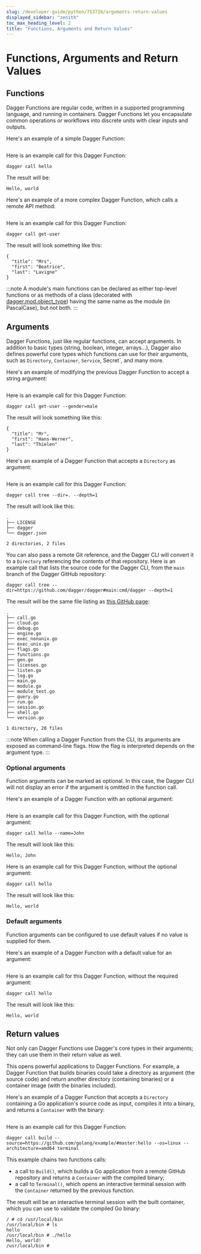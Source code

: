 ```yaml
---
slug: /developer-guide/python/753720/arguments-return-values
displayed_sidebar: "zenith"
toc_max_heading_level: 2
title: "Functions, Arguments and Return Values"
---
```



# Functions, Arguments and Return Values

<PartialExperimentalDocs />

## Functions

Dagger Functions are regular code, written in a supported programming language, and running in containers. Dagger Functions let you encapsulate common operations or workflows into discrete units with clear inputs and outputs.

Here's an example of a simple Dagger Function:

```python file=./snippets/arguments-return-values/functions-simple/main.py
```

Here is an example call for this Dagger Function:

```shell
dagger call hello
```

The result will be:

```shell
Hello, world
```

Here's an example of a more complex Dagger Function, which calls a remote API method:

```python file=./snippets/arguments-return-values/functions-complex/main.py
```

Here is an example call for this Dagger Function:

```shell
dagger call get-user
```

The result will look something like this:

```shell
{
  "title": "Mrs",
  "first": "Beatrice",
  "last": "Lavigne"
}
```

:::note
A module's main functions can be declared as either top-level functions or as methods of a class (decorated with [dagger.mod.object_type](https://dagger-io.readthedocs.io/en/latest/module.html#dagger.mod.object_type)) having the same name as the module (in PascalCase), but not both.
:::

## Arguments

Dagger Functions, just like regular functions, can accept arguments. In addition to basic types (string, boolean, integer, arrays...), Dagger also defines powerful core types which functions can use for their arguments, such as `Directory`, `Container`, `Service`, Secret`, and many more.

Here's an example of modifying the previous Dagger Function to accept a string argument:

```python file=./snippets/arguments-return-values/arguments-string/main.py
```

Here is an example call for this Dagger Function:

```shell
dagger call get-user --gender=male
```

The result will look something like this:

```shell
{
  "title": "Mr",
  "first": "Hans-Werner",
  "last": "Thielen"
}
```

Here's an example of a Dagger Function that accepts a `Directory` as argument:

```python file=./snippets/arguments-return-values/arguments-directory/main.py
```

Here is an example call for this Dagger Function:

```shell
dagger call tree --dir=. --depth=1
```

The result will look like this:

```shell
.
├── LICENSE
├── dagger
└── dagger.json

2 directories, 2 files
```

You can also pass a remote Git reference, and the Dagger CLI will convert it to a `Directory` referencing the contents of that repository. Here is an example call that lists the source code for the Dagger CLI, from the `main` branch of the Dagger GitHub repository:

```shell
dagger call tree --dir=https://github.com/dagger/dagger#main:cmd/dagger --depth=1
```

The result will be the same file listing as [this GitHub page](https://github.com/dagger/dagger/tree/main/cmd/dagger):

```shell
.
├── call.go
├── cloud.go
├── debug.go
├── engine.go
├── exec_nonunix.go
├── exec_unix.go
├── flags.go
├── functions.go
├── gen.go
├── licenses.go
├── listen.go
├── log.go
├── main.go
├── module.go
├── module_test.go
├── query.go
├── run.go
├── session.go
├── shell.go
└── version.go

1 directory, 20 files
```

:::note
When calling a Dagger Function from the CLI, its arguments are exposed as command-line flags. How the flag is interpreted depends on the argument type.
:::

### Optional arguments

Function arguments can be marked as optional. In this case, the Dagger CLI will not display an error if the argument is omitted in the function call.

Here's an example of a Dagger Function with an optional argument:

```python file=./snippets/arguments-return-values/arguments-optional/main.py
```

Here is an example call for this Dagger Function, with the optional argument:

```shell
dagger call hello --name=John
```

The result will look like this:

```shell
Hello, John
```

Here is an example call for this Dagger Function, without the optional argument:

```shell
dagger call hello
```

The result will look like this:

```shell
Hello, world
```

### Default arguments

Function arguments can be configured to use default values if no value is supplied for them.

Here's an example of a Dagger Function with a default value for an argument:

```python file=./snippets/arguments-return-values/arguments-default/main.py
```

Here is an example call for this Dagger Function, without the required argument:

```shell
dagger call hello
```

The result will look like this:

```shell
Hello, world
```

## Return values

Not only can Dagger Functions use Dagger's core types in their arguments; they can use them in their return value as well.

This opens powerful applications to Dagger Functions. For example, a Dagger Function that builds binaries could take a directory as argument (the source code) and return another directory (containing binaries) or a container image (with the binaries included).

Here's an example of a Dagger Function that accepts a `Directory` containing a Go application's source code as input, compiles it into a binary, and returns a `Container` with the binary:

```python file=./snippets/arguments-return-values/return-values-container/main.py
```

Here is an example call for this Dagger Function:

```shell
dagger call build --source=https://github.com/golang/example/#master:hello --os=linux --architecture=amd64 terminal
```

This example chains two functions calls:
- a call to `Build()`, which builds a Go application from a remote GitHub repository and returns a `Container` with the compiled binary;
- a call to `Terminal()`, which opens an interactive terminal session with the `Container` returned by the previous function.

The result will be an interactive terminal session with the built container, which you can use to validate the compiled Go binary:

```shell
/ # cd /usr/local/bin
/usr/local/bin # ls
hello
/usr/local/bin # ./hello
Hello, world!
/usr/local/bin #
```
